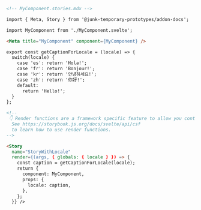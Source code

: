 ```md
<!-- MyComponent.stories.mdx -->

import { Meta, Story } from '@junk-temporary-prototypes/addon-docs';

import MyComponent from './MyComponent.svelte';

<Meta title="MyComponent" component={MyComponent} />

export const getCaptionForLocale = (locale) => {
  switch(locale) {
    case 'es': return 'Hola!';
    case 'fr': return 'Bonjour!';
    case 'kr': return '안녕하세요!';
    case 'zh': return '你好!';
    default:
      return 'Hello!';
  }
};

<!--
 👇 Render functions are a framework specific feature to allow you control on how the component renders.
  See https://storybook.js.org/docs/svelte/api/csf
  to learn how to use render functions.
-->

<Story
  name="StoryWithLocale"
  render={(args, { globals: { locale } }) => {
    const caption = getCaptionForLocale(locale);
    return {
      component: MyComponent,
      props: {
        locale: caption,
      },
    };
  }} />
```